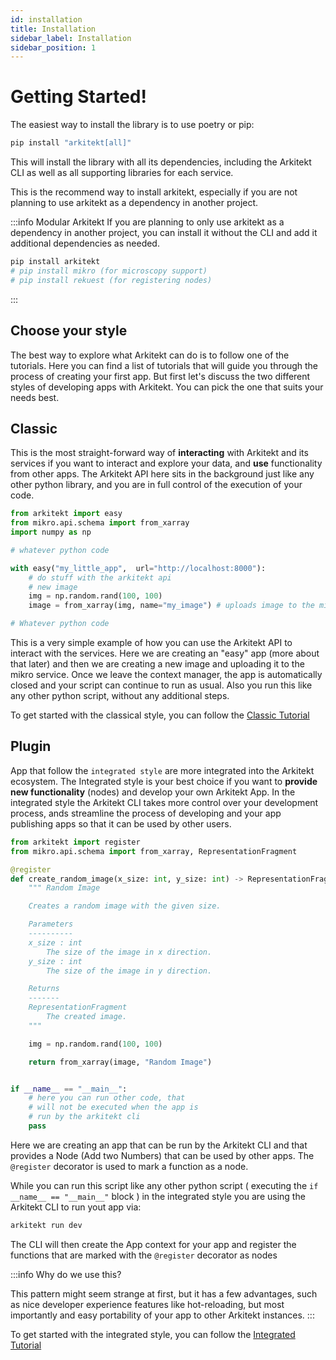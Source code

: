 ```yaml
---
id: installation
title: Installation
sidebar_label: Installation
sidebar_position: 1
---
```



# Getting Started!

The easiest way to install the library is to use poetry or pip:

```python
pip install "arkitekt[all]"
```

This will install the library with all its dependencies, including the Arkitekt
CLI as well as all supporting libraries for each service.

This is the recommend way to install arkitekt, especially if you are not planning
to use arkitekt as a dependency in another project.

:::info Modular Arkitekt
If you are planning to only
use arkitekt as a dependency in another project, you can install it without the
CLI and add it additional dependencies as needed.

```python
pip install arkitekt
# pip install mikro (for microscopy support)
# pip install rekuest (for registering nodes)
```

:::

## Choose your style

The best way to explore what Arkitekt can do is to follow one of the tutorials.
Here you can find a list of tutorials that will guide you through the process of
creating your first app. But first let's discuss the two different styles of developing
apps with Arkitekt. You can pick the one that suits your needs best.

## Classic

This is the most straight-forward way of **interacting** with Arkitekt and its
services if you want to interact and explore your data, and **use** functionality from other apps.
The Arkitekt API here sits in the background just like any other python library, and you
are in full control of the execution of your code.

```python
from arkitekt import easy
from mikro.api.schema import from_xarray
import numpy as np

# whatever python code

with easy("my_little_app",  url="http://localhost:8000"):
    # do stuff with the arkitekt api
    # new image
    img = np.random.rand(100, 100)
    image = from_xarray(img, name="my_image") # uploads image to the mikro service

# Whatever python code

```

This is a very simple example of how you can use the Arkitekt API to interact with the
services. Here we are creating an "easy" app (more about that later) and then we are
creating a new image and uploading it to the mikro service. Once we leave the context
manager, the app is automatically closed and your script can continue to run as usual.
Also you run this like any other python script, without any additional steps.

To get started with the classical style, you can follow the [Classic Tutorial](/docs/developers/python/classical)

## Plugin

App that follow the `integrated style` are more integrated into the Arkitekt ecosystem.
The Integrated style is your best choice if you want to **provide new functionality** (nodes)
and develop your own Arkitekt App.  In the integrated style the Arkitekt CLI takes more control over your development process, ands streamline
the process of developing and your app publishing apps so that it can be used by other users.


```python
from arkitekt import register
from mikro.api.schema import from_xarray, RepresentationFragment

@register
def create_random_image(x_size: int, y_size: int) -> RepresentationFragment:
    """ Random Image

    Creates a random image with the given size.

    Parameters
    ----------
    x_size : int
        The size of the image in x direction.
    y_size : int
        The size of the image in y direction.

    Returns
    -------
    RepresentationFragment
        The created image.
    """

    img = np.random.rand(100, 100)

    return from_xarray(image, "Random Image")


if __name__ == "__main__":
    # here you can run other code, that
    # will not be executed when the app is
    # run by the arkitekt cli
    pass

```

Here we are creating an app that can be run by the Arkitekt CLI and that
provides a Node (Add two Numbers) that can be used by other apps. The
`@register` decorator is used to mark a function as a node. 

While you can run this script like any other python script ( executing the
`if __name__ == "__main__"` block ) in the integrated style you are using
the Arkitekt CLI to run yout app via:

```bash
arkitekt run dev
```

The CLI will then create the App context for your app and register the functions
that are marked with the `@register` decorator as nodes

:::info Why do we use this?

This pattern might seem strange at first, but it has a few advantages, such as nice developer experience features like hot-reloading,
 but most importantly and easy portability of your app to other Arkitekt instances. 
:::

To get started with the integrated style, you can follow the [Integrated Tutorial](//docs/developers/python/plugin)
